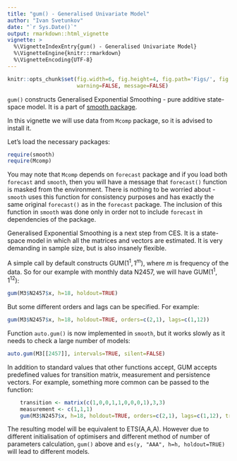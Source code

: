 ```yaml
---
title: "gum() - Generalised Univariate Model"
author: "Ivan Svetunkov"
date: "`r Sys.Date()`"
output: rmarkdown::html_vignette
vignette: >
  %\VignetteIndexEntry{gum() - Generalised Univariate Model}
  %\VignetteEngine{knitr::rmarkdown}
  %\VignetteEncoding{UTF-8}
---
```


```r
knitr::opts_chunk$set(fig.width=6, fig.height=4, fig.path='Figs/', fig.show='hold',
                      warning=FALSE, message=FALSE)
```

`gum()` constructs Generalised Exponential Smoothing - pure additive state-space model. It is a part of [smooth package](smooth.html).

In this vignette we will use data from `Mcomp` package, so it is advised to install it.

Let's load the necessary packages:
```r
require(smooth)
require(Mcomp)
```

You may note that `Mcomp` depends on `forecast` package and if you load both `forecast` and `smooth`, then you will have a message that `forecast()` function is masked from the environment. There is nothing to be worried about - `smooth` uses this function for consistency purposes and has exactly the same original `forecast()` as in the `forecast` package. The inclusion of this function in `smooth` was done only in order not to include `forecast` in dependencies of the package.

Generalised Exponential Smoothing is a next step from CES. It is a state-space model in which all the matrices and vectors are estimated. It is very demanding in sample size, but is also insanely flexible.

A simple call by default constructs GUM$(1^1,1^m)$, where $m$ is frequency of the data. So for our example with monthly data N2457, we will have GUM$(1^1,1^{12})$:

```r
gum(M3$N2457$x, h=18, holdout=TRUE)
```

But some different orders and lags can be specified. For example:
```r
gum(M3$N2457$x, h=18, holdout=TRUE, orders=c(2,1), lags=c(1,12))
```

Function `auto.gum()` is now implemented in `smooth`, but it works slowly as it needs to check a large number of models:
```r
auto.gum(M3[[2457]], intervals=TRUE, silent=FALSE)
```

In addition to standard values that other functions accept, GUM accepts predefined values for transition matrix, measurement and persistence vectors. For example, something more common can be passed to the function:
```r
	transition <- matrix(c(1,0,0,1,1,0,0,0,1),3,3)
	measurement <- c(1,1,1)
	gum(M3$N2457$x, h=18, holdout=TRUE, orders=c(2,1), lags=c(1,12), transition=transition, measurement=measurement)
```

The resulting model will be equivalent to ETS(A,A,A). However due to different initialisation of optimisers and different method of number of parameters calculation, `gum()` above and `es(y, "AAA", h=h, holdout=TRUE)` will lead to different models.
